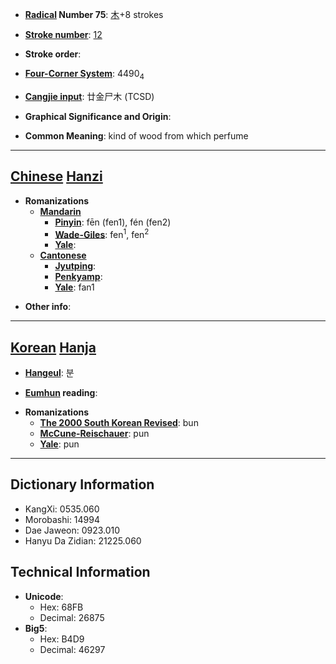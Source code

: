 * '''[[Wiktionary:Chinese radical index| Radical]] Number 75''': [[Wiktionary:Chinese radical index 木|木]]+8 strokes

* '''[[Wiktionary:Chinese total strokes index|Stroke number]]''': [[Wiktionary:Chinese total strokes index 12|12]]

* '''Stroke order''': 

* '''[[Wiktionary:Chinese four corner index|Four-Corner System]]''': 4490<sub>4</sub>

* '''[[Wiktionary:Chinese Cangjie index|Cangjie input]]''': 廿金尸木 (TCSD)

* '''Graphical Significance and Origin''': 

* '''Common Meaning''': kind of wood from which perfume

----

== [[Chinese]] [[Hanzi]] ==

* '''Romanizations'''
** '''[[Mandarin]]'''
*** '''[[Pinyin]]''': fēn (fen1), fén (fen2)
*** '''[[Wade-Giles]]''': fen<sup>1</sup>, fen<sup>2</sup>
*** '''[[Yale]]''': 
** '''[[Cantonese]]'''
*** '''[[Jyutping]]''':
*** '''[[Penkyamp]]''': 
*** '''[[Yale]]''': fan1

* '''Other info''': 

----

== [[Korean]] [[Hanja]] ==

* '''[[Hangeul]]''': 분

* '''[[Eumhun]] reading''': 

* '''Romanizations'''
** '''[[The 2000 South Korean Revised Romanization|The 2000 South Korean Revised]]''': bun
** '''[[McCune-Reischauer]]''': pun
** '''[[Yale]]''': pun

----

== Dictionary Information ==

* KangXi: 0535.060
* Morobashi: 14994
* Dae Jaweon: 0923.010
* Hanyu Da Zidian: 21225.060

== Technical Information ==

* '''Unicode''':
** Hex: 68FB
** Decimal: 26875
* '''Big5''':
** Hex: B4D9
** Decimal: 46297